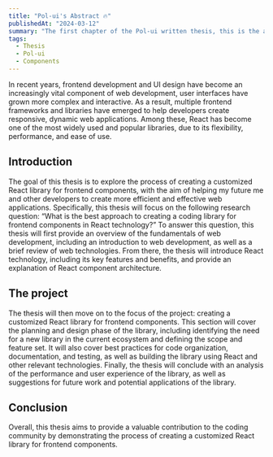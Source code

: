 ```yaml
---
title: "Pol-ui's Abstract 🔥"
publishedAt: "2024-03-12"
summary: "The first chapter of the Pol-ui written thesis, this is the abstract of the project. It will talk about the main goals and the structure of the thesis. It will also talk about the main technologies and the main components of the library."
tags:
  - Thesis
  - Pol-ui
  - Components
---
```


 
In recent years, frontend development and UI design have become an increasingly vital component of web development, user interfaces have grown more complex and interactive. As a result, multiple frontend frameworks and libraries have emerged to help developers create responsive, dynamic web applications. Among these, React has become one of the most widely used and popular libraries, due to its flexibility, performance, and ease of use.

## Introduction

The goal of this thesis is to explore the process of creating a customized React library for frontend components, with the aim of helping my future me and other developers to create more efficient and effective web applications. Specifically, this thesis will focus on the following research question: “What is the best approach to creating a coding library for frontend components in React technology?”
To answer this question, this thesis will first provide an overview of the fundamentals of web development, including an introduction to web development, as well as a brief review of web technologies. From there, the thesis will introduce React technology, including its key features and benefits, and provide an explanation of React component architecture.

## The project

The thesis will then move on to the focus of the project: creating a customized React library for frontend components. This section will cover the planning and design phase of the library, including identifying the need for a new library in the current ecosystem and defining the scope and feature set. It will also cover best practices for code organization, documentation, and testing, as well as building the library using React and other relevant technologies.
Finally, the thesis will conclude with an analysis of the performance and user experience of the library, as well as suggestions for future work and potential applications of the library.

## Conclusion

Overall, this thesis aims to provide a valuable contribution to the coding community by demonstrating the process of creating a customized React library for frontend components.
